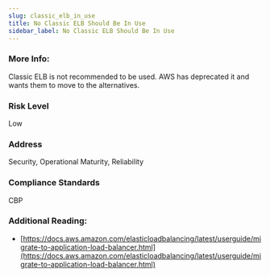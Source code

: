 ```yaml
---
slug: classic_elb_in_use
title: No Classic ELB Should Be In Use
sidebar_label: No Classic ELB Should Be In Use
---
```


### More Info:

Classic ELB is not recommended to be used. AWS has deprecated it and wants them to move to the alternatives.

### Risk Level

Low

### Address

Security, Operational Maturity, Reliability

### Compliance Standards

CBP

### Additional Reading:

- [https://docs.aws.amazon.com/elasticloadbalancing/latest/userguide/migrate-to-application-load-balancer.html](https://docs.aws.amazon.com/elasticloadbalancing/latest/userguide/migrate-to-application-load-balancer.html) 

